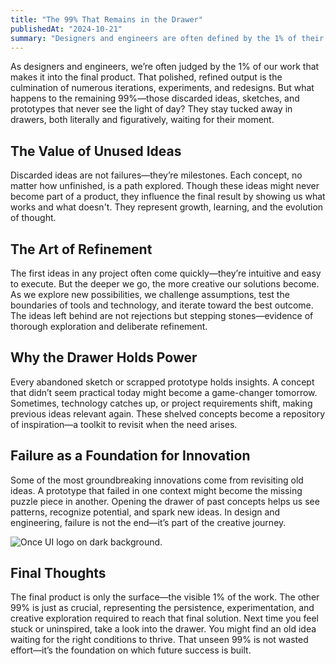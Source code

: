 ```yaml
---
title: "The 99% That Remains in the Drawer"  
publishedAt: "2024-10-21"  
summary: "Designers and engineers are often defined by the 1% of their work that reaches the final product, but the hidden 99% is equally essential."  
---
```


As designers and engineers, we’re often judged by the 1% of our work that makes it into the final product. That polished, refined output is the culmination of numerous iterations, experiments, and redesigns. But what happens to the remaining 99%—those discarded ideas, sketches, and prototypes that never see the light of day? They stay tucked away in drawers, both literally and figuratively, waiting for their moment.

## The Value of Unused Ideas  

Discarded ideas are not failures—they’re milestones. Each concept, no matter how unfinished, is a path explored. Though these ideas might never become part of a product, they influence the final result by showing us what works and what doesn't. They represent growth, learning, and the evolution of thought.

## The Art of Refinement  

The first ideas in any project often come quickly—they’re intuitive and easy to execute. But the deeper we go, the more creative our solutions become. As we explore new possibilities, we challenge assumptions, test the boundaries of tools and technology, and iterate toward the best outcome. The ideas left behind are not rejections but stepping stones—evidence of thorough exploration and deliberate refinement.

## Why the Drawer Holds Power  

Every abandoned sketch or scrapped prototype holds insights. A concept that didn’t seem practical today might become a game-changer tomorrow. Sometimes, technology catches up, or project requirements shift, making previous ideas relevant again. These shelved concepts become a repository of inspiration—a toolkit to revisit when the need arises.

## Failure as a Foundation for Innovation  

Some of the most groundbreaking innovations come from revisiting old ideas. A prototype that failed in one context might become the missing puzzle piece in another. Opening the drawer of past concepts helps us see patterns, recognize potential, and spark new ideas. In design and engineering, failure is not the end—it’s part of the creative journey.

![Once UI logo on dark background.](/images/projects/project-01/cover-01.jpg)  

## Final Thoughts  

The final product is only the surface—the visible 1% of the work. The other 99% is just as crucial, representing the persistence, experimentation, and creative exploration required to reach that final solution. Next time you feel stuck or uninspired, take a look into the drawer. You might find an old idea waiting for the right conditions to thrive. That unseen 99% is not wasted effort—it’s the foundation on which future success is built.
